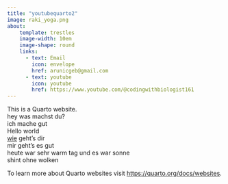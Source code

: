 ```yaml
---
title: "youtubequarto2"
image: raki_yoga.png
about: 
    template: trestles
    image-width: 10em
    image-shape: round
    links: 
      - text: Email
        icon: envelope
        href: arunicgeb@gmail.com
      - text: youtube
        icon: youtube
        href: https://www.youtube.com/@codingwithbiologist161 
---
```


This is a Quarto website.<br>
hey was machst du?<br>
ich mache gut<br>
Hello world<br>
[wie]("red") geht's dir<br>
mir geht's es gut<br>
heute war sehr warm tag und es war sonne <br>shint ohne wolken<br>

To learn more about Quarto websites visit <https://quarto.org/docs/websites>.
